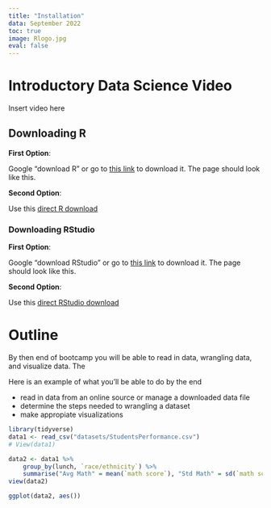 ```yaml
---
title: "Installation"
data: September 2022
toc: true
image: Rlogo.jpg
eval: false
---
```


# Introductory Data Science Video

Insert video here

## Downloading R

__First Option__:

Google "download R" or go to [this link](https://cran.r-project.org/bin/windows/base/) to download it. The page should look like this. 

__Second Option__: 

Use this [direct R download](https://cran.rstudio.com/bin/windows/base/R-4.2.1-win.exe)

<!-- ![](rstudio_download.jpg) -->

### Downloading RStudio

__First Option__:

Google "download RStudio" or go to [this link](https://www.rstudio.com/products/rstudio/download/#download) to download it. The page should look like this.

__Second Option__: 

Use this [direct RStudio download](https://download1.rstudio.org/desktop/windows/RStudio-2022.07.2-576.exe)

<!-- ![](r_download.jpg) -->





# Outline

By then end of bootcamp you will be able to read in data, wrangling data, and visualize data. The 

Here is an example of what you'll be able to do by the end

- read in data from an online source or manage a downloaded data file
- determine the steps needed to wrangling a dataset
- make appropiate visualizations


```r
library(tidyverse)
data1 <- read_csv("datasets/StudentsPerformance.csv")
# View(data1)
```

```r
data2 <- data1 %>% 
    group_by(lunch, `race/ethnicity`) %>% 
    summarise("Avg Math" = mean(`math score`), "Std Math" = sd(`math score`))
view(data2)
```

```r
ggplot(data2, aes())
```

